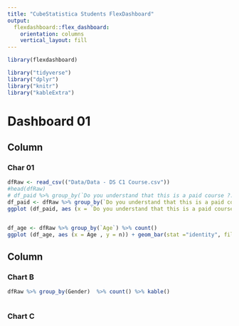 ```yaml
---
title: "CubeStatistica Students FlexDashboard"
output: 
  flexdashboard::flex_dashboard:
    orientation: columns
    vertical_layout: fill
---
```


```r
library(flexdashboard)
```
```r
library("tidyverse")
library("dplyr")
library("knitr")
library("kableExtra")
```



# Dashboard 01

Column {data-width=400}
-----------------------------------------------------------------------



### Char 01

```r
dfRaw <- read_csv(("Data/Data - DS C1 Course.csv"))
#head(dfRaw)
# df_paid %>% group_by(`Do you understand that this is a paid course ?...3`) %>% summarize(n=n())
df_paid <- dfRaw %>% group_by(`Do you understand that this is a paid course ?...3`) %>% count()  
ggplot (df_paid, aes (x = `Do you understand that this is a paid course ?...3`, y = n)) + geom_bar(stat ="identity", fill = "green")


df_age <- dfRaw %>% group_by(`Age`) %>% count()  
ggplot (df_age, aes (x = Age , y = n)) + geom_bar(stat ="identity", fill = "green")
```



Column {data-width=400}
-----------------------------------------------------------------------

### Chart B

```r
dfRaw %>% group_by(Gender)  %>% count() %>% kable()



```

### Chart C

```r

```

